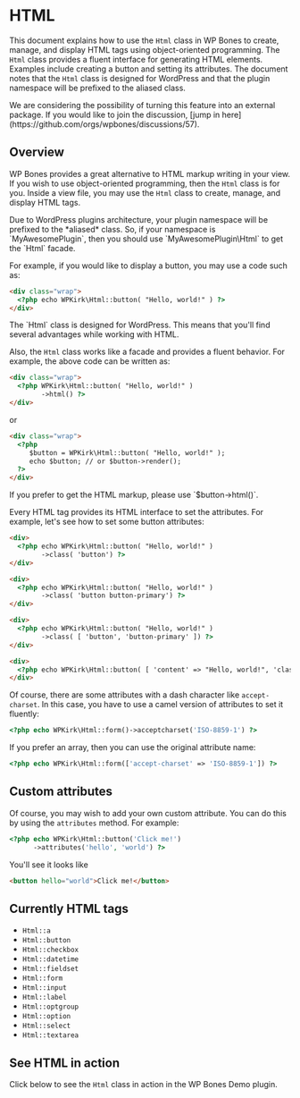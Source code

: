 
# HTML

This document explains how to use the `Html` class in WP Bones to create, manage, and display HTML tags using object-oriented programming. The `Html` class provides a fluent interface for generating HTML elements. Examples include creating a button and setting its attributes. The document notes that the `Html` class is designed for WordPress and that the plugin namespace will be prefixed to the aliased class.

<Callout type="info" emoji="🙌">
We are considering the possibility of turning this feature into an external package. If you would like to join the discussion, [jump in here](https://github.com/orgs/wpbones/discussions/57).
</Callout>

## Overview

WP Bones provides a great alternative to HTML markup writing in your view. If you wish to use object-oriented programming, then the `Html` class is for you. Inside a view file, you may use the `Html` class to create, manage, and display HTML tags.

<Callout type="info">
Due to WordPress plugins architecture, your plugin namespace will be prefixed to the *aliased* class. So, if your namespace is `MyAwesomePlugin`, then you should use `MyAwesomePlugin\Html` to get the `Html` facade.
</Callout>

For example, if you would like to display a button, you may use a code such as:

```html copy
<div class="wrap">
  <?php echo WPKirk\Html::button( "Hello, world!" ) ?>
</div>
```

<Callout type="info">
The `Html` class is designed for WordPress. This means that you'll find several advantages while working with HTML.
</Callout>

Also, the `Html` class works like a facade and provides a fluent behavior. For example, the above code can be written as:

```html copy
<div class="wrap">
  <?php WPKirk\Html::button( "Hello, world!" )
        ->html() ?>
</div>
```

or

```html copy
<div class="wrap">
  <?php 
     $button = WPKirk\Html::button( "Hello, world!" );
     echo $button; // or $button->render();	
  ?>
</div>
```

<Callout type="info" emoji="💡">
If you prefer to get the HTML markup, please use `$button->html()`.
</Callout>

Every HTML tag provides its HTML interface to set the attributes. For example, let's see how to set some button attributes:

```html copy
<div>
  <?php echo WPKirk\Html::button( "Hello, world!" )
        ->class( 'button') ?>
</div>

<div>
  <?php echo WPKirk\Html::button( "Hello, world!" )
        ->class( 'button button-primary') ?>
</div>

<div>
  <?php echo WPKirk\Html::button( "Hello, world!" )
        ->class( [ 'button', 'button-primary' ]) ?>
</div>

<div>
  <?php echo WPKirk\Html::button( [ 'content' => "Hello, world!", 'class' => 'button button-hero' ] ) ?>
</div>
```

Of course, there are some attributes with a dash character like `accept-charset`. In this case, you have to use a camel version of attributes to set it fluently:

```php copy
<?php echo WPKirk\Html::form()->acceptcharset('ISO-8859-1') ?>
```

If you prefer an array, then you can use the original attribute name:

```php copy
<?php echo WPKirk\Html::form(['accept-charset' => 'ISO-8859-1']) ?>
```

## Custom attributes

Of course, you may wish to add your own custom attribute. You can do this by using the `attributes` method. For example:

```php copy
<?php echo WPKirk\Html::button('Click me!')
      ->attributes('hello', 'world') ?>
```

You'll see it looks like

```html copy
<button hello="world">Click me!</button>
```

## Currently HTML tags

- `Html::a`
- `Html::button`
- `Html::checkbox`
- `Html::datetime`
- `Html::fieldset`
- `Html::form`
- `Html::input`
- `Html::label`
- `Html::optgroup`
- `Html::option`
- `Html::select`
- `Html::textarea`

## See HTML in action

Click below to see the `Html` class in action in the WP Bones Demo plugin.

<Center mt="md">
    <ActionButton />
</Center>